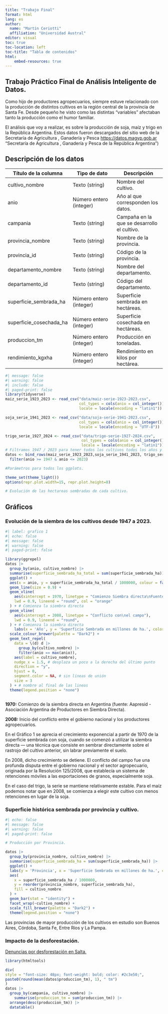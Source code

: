 ```yaml
---
title: "Trabajo Final"
format: html
lang: es
author:
  name: "Martín Ceriotti"
  affiliation: "Universidad Austral"
editor: visual
toc: true
toc-location: left
toc-title: "Tabla de contenidos"
html:
    embed-resources: true
---
```


## Trabajo Práctico Final de Análisis Inteligente de Datos.

Como hijo de productores agropecuarios, siempre estuve relacionado con la producción de distintos cultivos en la región central de la provincia de Santa Fe. Desde pequeño he visto como las distintas "variables" afectaban tanto la producción como el humor familiar.

El análisis que voy a realizar, es sobre la producción de soja, maíz y trigo en la República Argentina. Estos datos fueron descargados del sitio web de la Secretaría de Agricultura , Ganadería y Pesca [https://datos.magyp.gob.ar](https://datos.magyp.gob.ar/) "Secretaría de Agricultura , Ganadería y Pesca de la República Argentina")

## Descripción de los datos {#sec-descripción-de-los-datos}

| Título de la columna | Tipo de dato | Descripción |
|------------------------|------------------------|------------------------|
| cultivo_nombre  | Texto (string) | Nombre del cultivo.  |
| anio  | Número entero (integer) | Año al que corresponden los datos.  |
| campania  | Texto (string) | Campaña en la que se desarrollo el cultivo.  |
| provincia_nombre | Texto (string) | Nombre de la provincia.  |
| provincia_id  | Texto (string) | Código de la provincia.  |
| departamento_nombre  | Texto (string) | Nombre del departamento.  |
| departamento_id  | Texto (string) | Código del departamento.  |
| superficie_sembrada_ha | Número entero (integer) | Superficie sembrada en hectáreas.  |
| superficie_cosechada_ha | Número entero (integer) | Superficie cosechada en hectáreas.  |
| produccion_tm  | Número entero (integer) | Producción en toneladas.  |
| rendimiento_kgxha | Número entero (integer) | Rendimiento en kilos por hectárea.  |

```r
#| message: false
#| warning: false
#| include: false
#| paged-print: false
library(tidyverse)
maiz_serie_1923_2023 <- read_csv("data/maiz-serie-1923-2023.csv", 
                                 col_types = cols(anio = col_integer()), 
                                 locale = locale(encoding = "latin1"))

soja_serie_1941_2023 <- read_csv("data/soja-serie-1941-2023.csv", 
                                 col_types = cols(anio = col_integer()), 
                                 locale = locale(encoding = "UTF-8"))

trigo_serie_1927_2024 <- read_csv("data/trigo-serie-1927-2024.csv", 
                                  col_types = cols(anio = col_integer()), 
                                  locale = locale(encoding = "latin1"))
# Filtramos 1947 / 2023 para tener todos los cultivos todos los años y poder hacer otros análisis.
datos <- bind_rows(maiz_serie_1923_2023,soja_serie_1941_2023, trigo_serie_1927_2024) |> 
  filter(anio >= 1947 & anio <= 2023)

#Parámetros para todos los ggplots.

theme_set(theme_light())
options(repr.plot.width=15, repr.plot.height=8)

# Evolución de las hectareas sembradas de cada cultivo.

```

## Gráficos

### Evolución de la siembra de los cultivos desde 1947 a 2023.

```r
#| label: grafico 1
#| echo: false
#| message: false
#| warning: false
#| paged-print: false

library(ggrepel)
datos |>
  group_by(anio, cultivo_nombre) |>
  summarise(superficie_sembrada_ha_total = sum(superficie_sembrada_ha)) |>
  ggplot() +
  aes(x = anio, y = superficie_sembrada_ha_total / 1000000, colour = factor(cultivo_nombre)) +
  geom_line(size = 0.9) +
  geom_vline(
    aes(xintercept = 1970, linetype = "Comienzo Siembra directa\nFuente: AAPRESID"),
    lwd = 0.9, lineend = "round", col = "orange"
  ) + # Comienza la siembra directa
  geom_vline(
    aes(xintercept = 2008, linetype = "Conflicto con\nel campo"),
    lwd = 0.9, lineend = "round",
  ) + # Comienza la siembra directa
    labs(x = 'Año', y = 'Superficie Sembrada en millones de ha.', color = "Cultivos", title = "Gráfico 1: Evolución de la superficie sembrada.", subtitle = "En millones de hectáreas") +
  scale_colour_brewer(palette = "Dark2") +
  geom_text_repel(
    data = \(d) d |>
      group_by(cultivo_nombre) |>
      filter(anio == max(anio)),
    aes(label = cultivo_nombre),
    nudge_x = 1.5, # desplaza un poco a la derecha del último punto
    direction = "y",
    hjust = 0,
    segment.color = NA, # sin líneas de unión
    size = 3
  ) + # nombre al final de las lineas
  theme(legend.position = "none")



```

::: {.callout-note appearance="simple"}
**1970:** Comienzo de la siembra directa en Argentina (fuente: Aapresid - Asociación Argentina de Productores en Siembra Directa).

**2008:** Inicio del conflicto entre el gobierno nacional y los productores agropecuarios.
:::

En el Gráfico 1 se aprecia el crecimiento exponencial a partir de 1970 de la superficie sembrada con soja, cuando se comenzó a utilizar la siembra directa — una técnica que consiste en sembrar directamente sobre el rastrojo del cultivo anterior, sin labrar previamente el suelo.

En 2008, dicho crecimiento se detiene. El conflicto del campo fue una profunda disputa entre el gobierno nacional y el sector agropecuario, originada por la Resolución 125/2008, que establecía un sistema de retenciones móviles a las exportaciones de granos, especialmente soja.

En el caso del trigo, la serie se mantiene relativamente estable. Para el maíz podemos notar que en 2008, se comienza a elegir este cultivo con menos retenciones en lugar de la soja.

### Superficie histórica sembrada por provincia y cultivo.

```r
#| echo: false
#| message: false
#| warning: false
#| paged-print: false

# Producción por Provincia.

datos |>
  group_by(provincia_nombre, cultivo_nombre) |>
  summarise(superficie_sembrada_ha = sum(superficie_sembrada_ha)) |>
  ggplot() +
  labs(y = 'Provincia', x = 'Superficie Sembrada en millones de ha.', color = "Cultivos", title = "Gráfico 2: Superficie sembrada por provincia.", subtitle = "En millones de hectáreas") +
  aes(
    x = superficie_sembrada_ha / 1000000,
    y = reorder(provincia_nombre, superficie_sembrada_ha),
    fill = cultivo_nombre
  ) +
  geom_bar(stat = "identity") +
  facet_wrap(~cultivo_nombre) +
  scale_fill_brewer(palette = "Dark2") +
  theme(legend.position = "none") 
```

Las provincias de mayor producción de los cultivos en estudio son Buenos Aires, Córdoba, Santa Fe, Entre Ríos y La Pampa.

### Impacto de la desforestación.

::: {.callout-note appearance="simple"}
[Denuncias por desforestación en Salta.](https://www.csjn.gov.ar/archivo-cij/nota-5036-La-Corte-dispuso-que-las-denuncias-sobre-nuevos-desmontes-en-Salta-deben-presentarse-ante-la-justicia-local.html)
:::
```r
library(htmltools)

div(
style = "font-size: 48px; font-weight: bold; color: #2c3e50;",
paste0(round(mean(datos$produccion_tm), 1), " tm")
)
datos |> 
  group_by(campania, cultivo_nombre) |> 
    summarise(produccion_tm = sum(produccion_tm)) |> 
  arrange(desc(produccion_tm)) |> 
  datatable()
```
